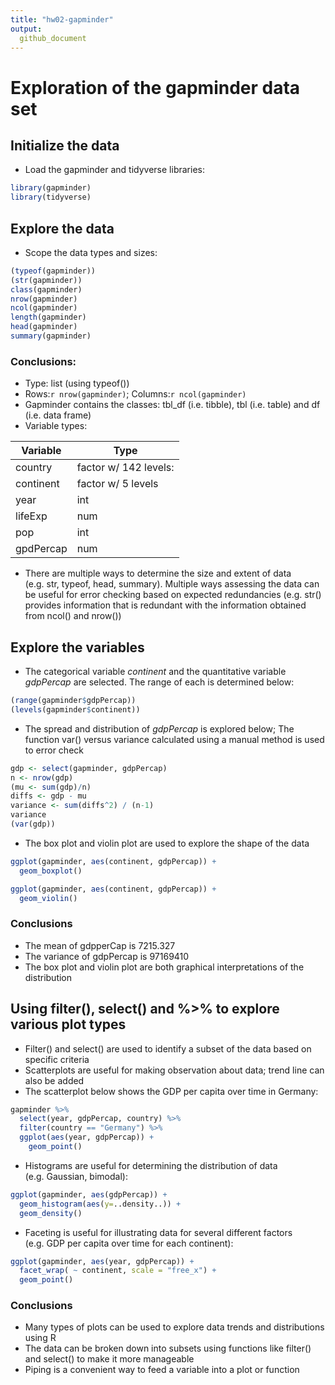 ```yaml
---
title: "hw02-gapminder"
output:
  github_document
---
```


# Exploration of the gapminder data set

## Initialize the data

* Load the gapminder and tidyverse libraries:

```r
library(gapminder)
library(tidyverse)
```

## Explore the data

* Scope the data types and sizes:

```r
(typeof(gapminder))
(str(gapminder))
class(gapminder)
nrow(gapminder)
ncol(gapminder)
length(gapminder)
head(gapminder)
summary(gapminder)

```

### Conclusions:
* Type: list (using typeof())
* Rows:`r nrow(gapminder)`; Columns:`r ncol(gapminder)`
* Gapminder contains the classes: tbl_df (i.e. tibble), tbl (i.e. table) and df (i.e. data frame)
* Variable types:

|**Variable**| **Type**              |
|------------|-----------------------|
| country    | factor w/ 142 levels: |
| continent  | factor w/ 5 levels    |
| year       | int                   |
| lifeExp    | num                   |
| pop        | int                   |
| gpdPercap  | num                   |

* There are multiple ways to determine the size and extent of data (e.g. str, typeof, head, summary). Multiple ways assessing the data can be useful for error checking based on expected redundancies (e.g. str() provides information that is redundant with the information obtained from ncol() and nrow())

## Explore the variables

* The categorical variable *continent* and the quantitative variable *gdpPercap* are selected. The range of each is determined below:
```r
(range(gapminder$gdpPercap))
(levels(gapminder$continent))
```

* The spread and distribution of *gdpPercap* is explored below; The function var() versus variance calculated using a manual method is used to error check

```r
gdp <- select(gapminder, gdpPercap)
n <- nrow(gdp)
(mu <- sum(gdp)/n)
diffs <- gdp - mu
variance <- sum(diffs^2) / (n-1)
variance
(var(gdp))
```

* The box plot and violin plot are used to explore the shape of the data

```r
ggplot(gapminder, aes(continent, gdpPercap)) +
  geom_boxplot()
```
```r
ggplot(gapminder, aes(continent, gdpPercap)) +
  geom_violin()
```

### Conclusions
* The mean of gdpperCap is 7215.327
* The variance of gdpPercap is 97169410
* The box plot and violin plot are both graphical interpretations of the distribution

## Using filter(), select() and %>% to explore various plot types

* Filter() and select() are used to identify a subset of the data based on specific criteria
* Scatterplots are useful for making observation about data; trend line can also be added
* The scatterplot below shows the GDP per capita over time in Germany:

```r
gapminder %>% 
  select(year, gdpPercap, country) %>% 
  filter(country == "Germany") %>% 
  ggplot(aes(year, gdpPercap)) +
    geom_point()
```

* Histograms are useful for determining the distribution of data (e.g. Gaussian, bimodal):

```r
ggplot(gapminder, aes(gdpPercap)) +
  geom_histogram(aes(y=..density..)) +
  geom_density()
```

* Faceting is useful for illustrating data for several different factors (e.g. GDP per capita over time for each continent):

```r
ggplot(gapminder, aes(year, gdpPercap)) +
  facet_wrap( ~ continent, scale = "free_x") +
  geom_point()
```

### Conclusions
* Many types of plots can be used to explore data trends and distributions using R
* The data can be broken down into subsets using functions like filter() and select() to make it more manageable
* Piping is a convenient way to feed a variable into a plot or function
